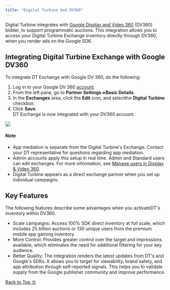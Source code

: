 ```yaml
---
title: "Digital Turbine And DV360"
---
```


Digital Turbine integrates with [Google Display and Video 360](https://support.google.com/displayvideo?sjid=3371801904629721729-EU#topic=9059505) (DV360) bidder, to support programmatic auctions. This integration allows you to access your Digital Turbine Exchange inventory directly through DV360, when you render ads on the Google SDK.

## Integrating Digital Turbine Exchange with Google DV360

To integrate DT Exchange with Google DV 360, do the following:

1. Log in to your Google DV 360 [account](https://marketingplatform.google.com/about/display-video-360/).
2. From the left pane, go to **Partner Settings→Basic Details**.
3. In the **Exchanges** area, click the **Edit** icon, and selectthe **Digital Turbine** checkbox.
4. Click **Save**.\
   DT Exchange is now integrated with your DV360 account.

<Frame caption="DTX_Dev_Doc_Anim_1200x600-1.gif">
  <img src="https://developer.digitalturbine.com/hc/article_attachments/15620336177564" />
</Frame>

#### Note

* App mediation is separate from the Digital Turbine's Exchange. Contact your DT representative for questions regarding app mediation.
* Admin accounts apply this setup in real time. Admin and Standard users can edit exchanges. For more information, see [Manage users in Display & Video 360](https://support.google.com/displayvideo/answer/2723011?hl=en-GB\&sjid=14823043161705942917-NC).
* Digital Turbine appears as a direct exchange partner when you set up individual campaigns.

## Key Features

The following features describe some advantages when you activateDT's inventory within DV360.

* Scale campaigns: Access 100% SDK direct inventory at full scale, which includes 25 billion auctions or 130 unique users from the premium mobile app gaming inventory.
* More Control: Provides greater control over the target and impressions available, which eliminates the need for additional filtering for your key audience.
* Better Quality: The integration renders the latest updates from DT's and Google's SDKs. It allows you to target for viewability, brand safety, and app attribution through self-reported signals. This helps you to validate supply from the Google publisher community and improve performance.

[Back to Top ⇧](#top)
